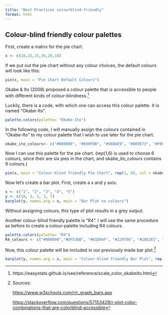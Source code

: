 ```yaml
---
title: "Best Practices colourblind-friendly"
format: html
---
```


## Colour-blind friendly colour palettes

First, create a matrix for the pie chart.

```r
x <- c(10,15,15,30,20,10)
```

If we put out the pie chart without any colour choices, the default colours will look like this:

```r
pie(x, main = "Pie Chart Default Colours")
```

Okabe & Ito (2008) proposed a colour palette that is accessible to people with different kinds of colour-blindness.[^1]

[^1]: https://easystats.github.io/see/reference/scale_color_okabeito.html

Luckily, there is a code, with which one can access this colour palette. It is named "Okabe-Ito".

```r
palette.colors(palette= "Okabe-Ito")
```

In the following code, I will manually assign the colours contained in "Okabe-Ito" to my colour palette that I wish to use later for the pie chart.

```r
okabe_ito_colours<- c("#000000", "#E69F00", "#56B4E9", "#009E73", "#F0E442", "#0072B2", "#D55E00",  "#CC79A7","#999999")
```

Now I can use this palette for the pie chart. (rep(1,6) is used to choose 6 colours, since their are six pies in the chart, and okabe_ito_colours contains 9 colours.)

```r
pie(x, main = "Colour-blind friendly Pie Chart", rep(1, 6), col = okabe_ito_colours)
```

Now let's create a bar plot. First, create a x and y axis:

```r
x <- c("1", "2", "3", "4", "5")
y <- c(10, 3, 5, 2, 7)
barplot(y, names.arg = x, main = "Bar Plot no colours")
```

Without assigning colours, this type of plot results in a grey output.

Another colour-blind friendly palette is "R4". I will use the same procedure as before to create a colour-palette including R4 colours.

```r
palette.colors(palette= "R4")
R4_colours <- c("#000000","#DF536B", "#61D04F", "#2297E6", "#28E2E5", "#CD0BBC","#F5C710", "#9E9E9E")
```

Now, this colour palette will be included in our previously made bar plot.[^2]

[^2]: Sources:

    <https://www.w3schools.com/r/r_graph_bars.asp>

    <https://stackoverflow.com/questions/57153428/r-plot-color-combinations-that-are-colorblind-accessible>

```r
barplot(y, names.arg = x, main = "Colour-blind friendly Bar Plot", rep(1,5), col = R4_colours)
```

